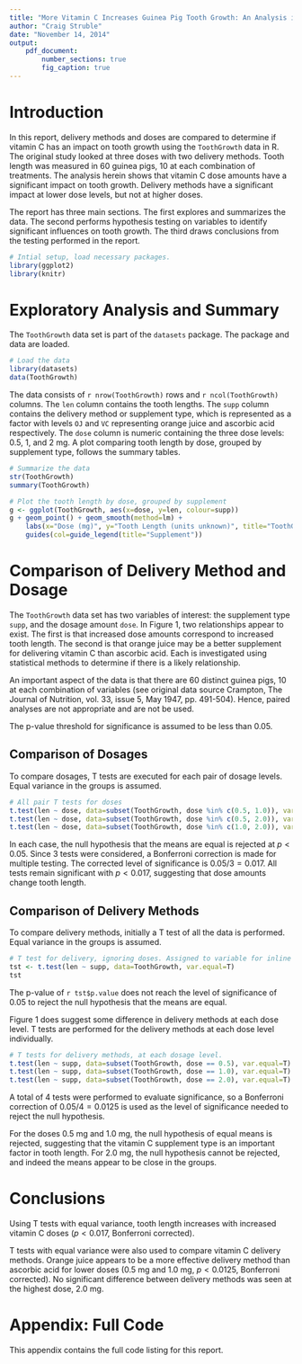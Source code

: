```yaml
---
title: "More Vitamin C Increases Guinea Pig Tooth Growth: An Analysis in R"
author: "Craig Struble"
date: "November 14, 2014"
output:
    pdf_document:
        number_sections: true
        fig_caption: true
---
```


# Introduction
In this report,
delivery methods
and doses are compared
to determine
if vitamin C
has an impact
on tooth growth
using the `ToothGrowth`
data in R.
The original study
looked
at three doses
with two delivery methods.
Tooth length
was measured
in 60 guinea pigs,
10 at each combination 
of treatments.
The analysis herein shows
that
vitamin C dose amounts have a significant impact
on tooth growth.
Delivery methods have a significant impact
at lower dose levels, but not at higher doses.

The report has three main sections.
The first explores and summarizes the data.
The second performs hypothesis testing on variables
to identify significant influences on tooth growth.
The third draws conclusions from the testing performed in the report.

```r
# Intial setup, load necessary packages.
library(ggplot2)
library(knitr)

```

# Exploratory Analysis and Summary

The `ToothGrowth` data set
is part of the `datasets` package.
The package 
and data
are loaded.

```r
# Load the data
library(datasets)
data(ToothGrowth)
```

The data consists
of `r nrow(ToothGrowth)` rows
and `r ncol(ToothGrowth)` columns.
The `len` column contains the tooth lengths.
The `supp` column contains the delivery method
or supplement type,
which is represented as a factor
with levels `OJ` and `VC`
representing orange juice
and ascorbic acid respectively.
The `dose` column is numeric
containing the three dose levels: 0.5, 1, and 2 mg.
A plot comparing
tooth length by dose,
grouped by supplement type,
follows the summary tables.

```r
# Summarize the data
str(ToothGrowth)
summary(ToothGrowth)
```

```r

# Plot the tooth length by dose, grouped by supplement
g <- ggplot(ToothGrowth, aes(x=dose, y=len, colour=supp))
g + geom_point() + geom_smooth(method=lm) +
    labs(x="Dose (mg)", y="Tooth Length (units unknown)", title="ToothGrowth Data Set") +
    guides(col=guide_legend(title="Supplement"))
```

# Comparison of Delivery Method and Dosage

The `ToothGrowth` data set has two variables
of interest: the supplement type `supp`,
and the dosage amount `dose`.
In Figure 1,
two relationships appear to exist.
The first is that increased dose amounts
correspond to increased tooth length.
The second is that orange juice
may be a better supplement
for delivering vitamin C
than ascorbic acid.
Each is investigated
using statistical methods
to determine if there is a likely
relationship.

An important aspect
of the data
is that there are 60 distinct
guinea pigs, 10 at each combination
of variables 
(see original data source
Crampton, The Journal of Nutrition, vol. 33, issue 5, May 1947, pp. 491-504).
Hence, paired analyses
are not appropriate
and are not be used.

The p-value
threshold
for significance is assumed
to be less than 0.05.

## Comparison of Dosages

To compare dosages,
T tests are executed
for each pair of dosage
levels.
Equal variance in the groups is assumed.

```r
# All pair T tests for doses
t.test(len ~ dose, data=subset(ToothGrowth, dose %in% c(0.5, 1.0)), var.equal=T)
t.test(len ~ dose, data=subset(ToothGrowth, dose %in% c(0.5, 2.0)), var.equal=T)
t.test(len ~ dose, data=subset(ToothGrowth, dose %in% c(1.0, 2.0)), var.equal=T)
```

In each case,
the null hypothesis
that the means are equal
is rejected at $p < 0.05$.
Since $3$ tests were considered, 
a Bonferroni correction is made
for multiple testing.
The corrected
level of significance
is $0.05/3 = 0.017$.
All tests remain significant
with $p < 0.017$,
suggesting that dose amounts
change tooth length.

## Comparison of Delivery Methods

To compare delivery methods,
initially a T test
of all the data is performed.
Equal variance in the groups
is assumed.

```r
# T test for delivery, ignoring doses. Assigned to variable for inline reference
tst <- t.test(len ~ supp, data=ToothGrowth, var.equal=T)
tst
```

The p-value of `r tst$p.value` does not reach the level
of significance of 0.05 
to reject the null hypothesis that the means are equal.

Figure 1 does suggest some difference
in delivery methods at each dose level.
T tests are performed
for the delivery methods
at each dose level individually.

```r
# T tests for delivery methods, at each dosage level.
t.test(len ~ supp, data=subset(ToothGrowth, dose == 0.5), var.equal=T)
t.test(len ~ supp, data=subset(ToothGrowth, dose == 1.0), var.equal=T)
t.test(len ~ supp, data=subset(ToothGrowth, dose == 2.0), var.equal=T)
```

A total
of 4 tests were performed
to evaluate significance,
so a Bonferroni correction
of $0.05/4=0.0125$
is used as the level
of significance needed
to reject the null hypothesis.

For the doses 0.5 mg and 1.0 mg,
the null hypothesis of equal means
is rejected,
suggesting that the vitamin C supplement type
is an important factor in tooth length.
For 2.0 mg,
the null hypothesis cannot be rejected,
and indeed the means appear to be close 
in the groups.

# Conclusions

Using T tests
with equal variance,
tooth length
increases
with increased
vitamin C doses
($p < 0.017$, Bonferroni corrected).

T tests with equal variance
were also used
to compare vitamin C delivery methods.
Orange juice appears
to be a more effective delivery method
than ascorbic acid
for lower doses (0.5 mg and 1.0 mg, $p < 0.0125$, Bonferroni corrected).
No significant difference between delivery methods was seen
at the highest dose, 2.0 mg.

# Appendix: Full Code
This appendix contains the full code listing for this report.

```r
```
